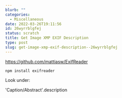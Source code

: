 ```yaml
---
blurb: ""
categories:
  - Miscellaneous
date: 2022-03-26T19:11:56
id: 26wyrrblgfej
status: scratch
title: Get Image XMP EXIF Description
type: post
slug: get-image-xmp-exif-description--26wyrrblgfej
---
```






https://github.com/mattiasw/ExifReader

```
npm install exifreader
```


Look under: 

'Caption/Abstract'.description

